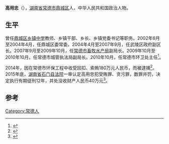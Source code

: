 '''高用忠'''（{{bd|1961年|9月15日||}}），[[湖南省|湖南省]][[常德市|常德市]][[鼎城区|鼎城区]]人，中华人民共和国政治人物。

== 生平 ==
曾任[[鼎城区乡镇中学|鼎城区乡镇中学]]教师、乡镇干部、乡长、乡镇党委书记等职务。2002年6月至2004年4月，任鼎城区委常委。2004年4月至2007年9月，任武陵区政府副区长。2007年9月至2009年10月，任[[常德市畜牧水产局|常德市畜牧水产局]]副局长。2009年10月至2010年10月，任常德市城管执法局副局长。2010年10月，任常德市环卫处主任<ref>{{cite news|author1=谭明  曾祥国|title=市环卫处原主任高用忠涉嫌犯罪被移送司法机关|url=http://cd.rednet.cn/NEWS/ShiZhengXinWen/32575.html|accessdate=2015-11-09|agency=常德晚报|date=2014年10月15日|archive-url=https://web.archive.org/web/20160304223202/http://cd.rednet.cn/NEWS/ShiZhengXinWen/32575.html#|archive-date=2016-03-04|dead-url=yes}}</ref>。

2014年，因在常德市环保工程中收受回扣、索贿180万元人民币，而被逮捕<ref>{{cite news|title=湖南常德市环卫处原主任高用忠被移送司法机关|url=http://news.qq.com/a/20141015/026013.htm|accessdate=2015-11-09|agency=中国经济网|date=2014-10-15}}</ref>。2015年底，[[湖南省石门县法院|湖南省石门县法院]]一审认定高用忠犯受贿罪、贪污罪，数罪并罚，决定执行有期徒刑12年，并处没收财产人民币40万元<ref>{{cite news|title=湖南常德官员为180万元回扣叫板副市长|url=http://news.163.com/15/1109/22/B80UMA0U00014AED.html|accessdate=2015-11-09|agency=网易|date=2015-11-09|archive-url=https://web.archive.org/web/20151112114411/http://news.163.com/15/1109/22/B80UMA0U00014AED.html|archive-date=2015-11-12|dead-url=yes}}</ref>。

==参考==
{{reflist}}

[[Category:常德人|Category:常德人]]